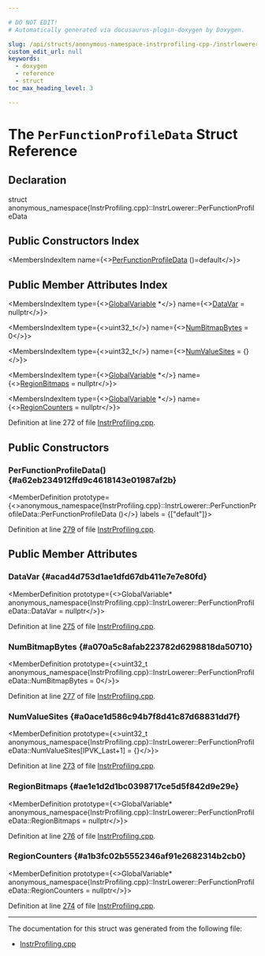 ```yaml
---

# DO NOT EDIT!
# Automatically generated via docusaurus-plugin-doxygen by Doxygen.

slug: /api/structs/anonymous-namespace-instrprofiling-cpp-/instrlowerer/perfunctionprofiledata
custom_edit_url: null
keywords:
  - doxygen
  - reference
  - struct
toc_max_heading_level: 3

---
```





# The `PerFunctionProfileData` Struct Reference

<DoxygenPage pluginConfig={pluginConfig}>



## Declaration

<CodeBlock>struct anonymous_namespace{InstrProfiling.cpp}::InstrLowerer::PerFunctionProfileData</CodeBlock>

## Public Constructors Index

<MembersIndex>

<MembersIndexItem
  name={<><a href="#a62eb234912ffd9c4618143e01987af2b">PerFunctionProfileData</a> ()=default</>}>
</MembersIndexItem>

</MembersIndex>

## Public Member Attributes Index

<MembersIndex>

<MembersIndexItem
  type={<><a href="/docs/api/classes/llvm/globalvariable">GlobalVariable</a> &#42;</>}
  name={<><a href="#acad4d753d1ae1dfd67db411e7e7e80fd">DataVar</a> = nullptr</>}>
</MembersIndexItem>

<MembersIndexItem
  type={<>uint32&#95;t</>}
  name={<><a href="#a070a5c8afab223782d6298818da50710">NumBitmapBytes</a> = 0</>}>
</MembersIndexItem>

<MembersIndexItem
  type={<>uint32&#95;t</>}
  name={<><a href="#a0ace1d586c94b7f8d41c87d68831dd7f">NumValueSites</a> = &#123;&#125;</>}>
</MembersIndexItem>

<MembersIndexItem
  type={<><a href="/docs/api/classes/llvm/globalvariable">GlobalVariable</a> &#42;</>}
  name={<><a href="#ae1e1d2d1bc0398717ce5d5f842d9e29e">RegionBitmaps</a> = nullptr</>}>
</MembersIndexItem>

<MembersIndexItem
  type={<><a href="/docs/api/classes/llvm/globalvariable">GlobalVariable</a> &#42;</>}
  name={<><a href="#a1b3fc02b5552346af91e2682314b2cb0">RegionCounters</a> = nullptr</>}>
</MembersIndexItem>

</MembersIndex>


Definition at line 272 of file <a href="/docs/api/files/lib/lib/transforms/lib/transforms/instrumentation/instrprofiling-cpp">InstrProfiling.cpp</a>.

<SectionDefinition>

## Public Constructors

### PerFunctionProfileData() {#a62eb234912ffd9c4618143e01987af2b}

<MemberDefinition
  prototype={<>anonymous&#95;namespace&#123;InstrProfiling.cpp&#125;::InstrLowerer::PerFunctionProfileData::PerFunctionProfileData ()</>}
  labels = {["default"]}>

Definition at line <a href="/docs/api/files/lib/lib/transforms/lib/transforms/instrumentation/instrprofiling-cpp/#l00279">279</a> of file <a href="/docs/api/files/lib/lib/transforms/lib/transforms/instrumentation/instrprofiling-cpp">InstrProfiling.cpp</a>.
</MemberDefinition>

</SectionDefinition>

<SectionDefinition>

## Public Member Attributes

### DataVar {#acad4d753d1ae1dfd67db411e7e7e80fd}

<MemberDefinition
  prototype={<>GlobalVariable&#42; anonymous&#95;namespace&#123;InstrProfiling.cpp&#125;::InstrLowerer::PerFunctionProfileData::DataVar = nullptr</>}>

Definition at line <a href="/docs/api/files/lib/lib/transforms/lib/transforms/instrumentation/instrprofiling-cpp/#l00275">275</a> of file <a href="/docs/api/files/lib/lib/transforms/lib/transforms/instrumentation/instrprofiling-cpp">InstrProfiling.cpp</a>.
</MemberDefinition>

### NumBitmapBytes {#a070a5c8afab223782d6298818da50710}

<MemberDefinition
  prototype={<>uint32&#95;t anonymous&#95;namespace&#123;InstrProfiling.cpp&#125;::InstrLowerer::PerFunctionProfileData::NumBitmapBytes = 0</>}>

Definition at line <a href="/docs/api/files/lib/lib/transforms/lib/transforms/instrumentation/instrprofiling-cpp/#l00277">277</a> of file <a href="/docs/api/files/lib/lib/transforms/lib/transforms/instrumentation/instrprofiling-cpp">InstrProfiling.cpp</a>.
</MemberDefinition>

### NumValueSites {#a0ace1d586c94b7f8d41c87d68831dd7f}

<MemberDefinition
  prototype={<>uint32&#95;t anonymous&#95;namespace&#123;InstrProfiling.cpp&#125;::InstrLowerer::PerFunctionProfileData::NumValueSites&#91;IPVK&#95;Last+1&#93; = &#123;&#125;</>}>

Definition at line <a href="/docs/api/files/lib/lib/transforms/lib/transforms/instrumentation/instrprofiling-cpp/#l00273">273</a> of file <a href="/docs/api/files/lib/lib/transforms/lib/transforms/instrumentation/instrprofiling-cpp">InstrProfiling.cpp</a>.
</MemberDefinition>

### RegionBitmaps {#ae1e1d2d1bc0398717ce5d5f842d9e29e}

<MemberDefinition
  prototype={<>GlobalVariable&#42; anonymous&#95;namespace&#123;InstrProfiling.cpp&#125;::InstrLowerer::PerFunctionProfileData::RegionBitmaps = nullptr</>}>

Definition at line <a href="/docs/api/files/lib/lib/transforms/lib/transforms/instrumentation/instrprofiling-cpp/#l00276">276</a> of file <a href="/docs/api/files/lib/lib/transforms/lib/transforms/instrumentation/instrprofiling-cpp">InstrProfiling.cpp</a>.
</MemberDefinition>

### RegionCounters {#a1b3fc02b5552346af91e2682314b2cb0}

<MemberDefinition
  prototype={<>GlobalVariable&#42; anonymous&#95;namespace&#123;InstrProfiling.cpp&#125;::InstrLowerer::PerFunctionProfileData::RegionCounters = nullptr</>}>

Definition at line <a href="/docs/api/files/lib/lib/transforms/lib/transforms/instrumentation/instrprofiling-cpp/#l00274">274</a> of file <a href="/docs/api/files/lib/lib/transforms/lib/transforms/instrumentation/instrprofiling-cpp">InstrProfiling.cpp</a>.
</MemberDefinition>

</SectionDefinition>

<hr/>

The documentation for this struct was generated from the following file:

<ul>
<li><a href="/docs/api/files/lib/lib/transforms/lib/transforms/instrumentation/instrprofiling-cpp">InstrProfiling.cpp</a></li>
</ul>

</DoxygenPage>
